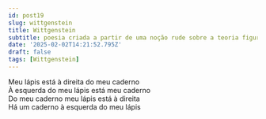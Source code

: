 ```yaml
---
id: post19
slug: wittgenstein
title: Wittgenstein
subtitle: poesia criada a partir de uma noção rude sobre a teoria figurativa do sentido de Wittgenstein
date: '2025-02-02T14:21:52.795Z'
draft: false
tags: [Wittgenstein]
---
```

Meu lápis está à direita do meu caderno  
À esquerda do meu lápis está meu caderno  
Do meu caderno meu lápis está à direita  
Há um caderno à esquerda do meu lápis  
